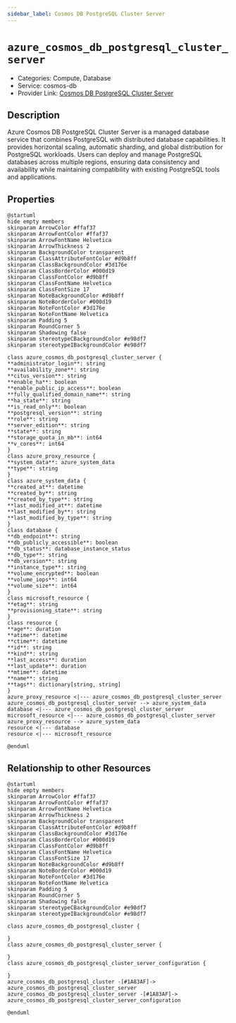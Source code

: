 ```yaml
---
sidebar_label: Cosmos DB PostgreSQL Cluster Server
---
```


# `azure_cosmos_db_postgresql_cluster_server`

- Categories: Compute, Database
- Service: cosmos-db
- Provider Link: [Cosmos DB PostgreSQL Cluster Server](https://learn.microsoft.com/en-us/azure/cosmos-db/postgresql/)

## Description
Azure Cosmos DB PostgreSQL Cluster Server is a managed database service that combines PostgreSQL with distributed database capabilities. It provides horizontal scaling, automatic sharding, and global distribution for PostgreSQL workloads. Users can deploy and manage PostgreSQL databases across multiple regions, ensuring data consistency and availability while maintaining compatibility with existing PostgreSQL tools and applications.

## Properties
<ZoomPanPinch>

```kroki imgType="plantuml" imgAlt="Diagram of Cosmos DB PostgreSQL Cluster Server data model"
@startuml
hide empty members
skinparam ArrowColor #ffaf37
skinparam ArrowFontColor #ffaf37
skinparam ArrowFontName Helvetica
skinparam ArrowThickness 2
skinparam BackgroundColor transparent
skinparam ClassAttributeFontColor #d9b8ff
skinparam ClassBackgroundColor #3d176e
skinparam ClassBorderColor #000d19
skinparam ClassFontColor #d9b8ff
skinparam ClassFontName Helvetica
skinparam ClassFontSize 17
skinparam NoteBackgroundColor #d9b8ff
skinparam NoteBorderColor #000d19
skinparam NoteFontColor #3d176e
skinparam NoteFontName Helvetica
skinparam Padding 5
skinparam RoundCorner 5
skinparam Shadowing false
skinparam stereotypeCBackgroundColor #e98df7
skinparam stereotypeIBackgroundColor #e98df7

class azure_cosmos_db_postgresql_cluster_server {
**administrator_login**: string
**availability_zone**: string
**citus_version**: string
**enable_ha**: boolean
**enable_public_ip_access**: boolean
**fully_qualified_domain_name**: string
**ha_state**: string
**is_read_only**: boolean
**postgresql_version**: string
**role**: string
**server_edition**: string
**state**: string
**storage_quota_in_mb**: int64
**v_cores**: int64
}
class azure_proxy_resource {
**system_data**: azure_system_data
**type**: string
}
class azure_system_data {
**created_at**: datetime
**created_by**: string
**created_by_type**: string
**last_modified_at**: datetime
**last_modified_by**: string
**last_modified_by_type**: string
}
class database {
**db_endpoint**: string
**db_publicly_accessible**: boolean
**db_status**: database_instance_status
**db_type**: string
**db_version**: string
**instance_type**: string
**volume_encrypted**: boolean
**volume_iops**: int64
**volume_size**: int64
}
class microsoft_resource {
**etag**: string
**provisioning_state**: string
}
class resource {
**age**: duration
**atime**: datetime
**ctime**: datetime
**id**: string
**kind**: string
**last_access**: duration
**last_update**: duration
**mtime**: datetime
**name**: string
**tags**: dictionary[string, string]
}
azure_proxy_resource <|--- azure_cosmos_db_postgresql_cluster_server
azure_cosmos_db_postgresql_cluster_server --> azure_system_data
database <|--- azure_cosmos_db_postgresql_cluster_server
microsoft_resource <|--- azure_cosmos_db_postgresql_cluster_server
azure_proxy_resource --> azure_system_data
resource <|--- database
resource <|--- microsoft_resource

@enduml
```

</ZoomPanPinch>


## Relationship to other Resources
<ZoomPanPinch>

```kroki imgType="plantuml" imgAlt="Diagram of Cosmos DB PostgreSQL Cluster Server resource relationships"
@startuml
hide empty members
skinparam ArrowColor #ffaf37
skinparam ArrowFontColor #ffaf37
skinparam ArrowFontName Helvetica
skinparam ArrowThickness 2
skinparam BackgroundColor transparent
skinparam ClassAttributeFontColor #d9b8ff
skinparam ClassBackgroundColor #3d176e
skinparam ClassBorderColor #000d19
skinparam ClassFontColor #d9b8ff
skinparam ClassFontName Helvetica
skinparam ClassFontSize 17
skinparam NoteBackgroundColor #d9b8ff
skinparam NoteBorderColor #000d19
skinparam NoteFontColor #3d176e
skinparam NoteFontName Helvetica
skinparam Padding 5
skinparam RoundCorner 5
skinparam Shadowing false
skinparam stereotypeCBackgroundColor #e98df7
skinparam stereotypeIBackgroundColor #e98df7

class azure_cosmos_db_postgresql_cluster {

}
class azure_cosmos_db_postgresql_cluster_server {

}
class azure_cosmos_db_postgresql_cluster_server_configuration {

}
azure_cosmos_db_postgresql_cluster -[#1A83AF]-> azure_cosmos_db_postgresql_cluster_server
azure_cosmos_db_postgresql_cluster_server -[#1A83AF]-> azure_cosmos_db_postgresql_cluster_server_configuration

@enduml
```

</ZoomPanPinch>




